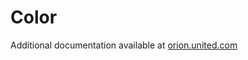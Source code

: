 
<Meta title="Style guide/Color" />

# Color

Additional documentation available at [orion.united.com](https://orion.united.com/)

<ColorPalette>
  <ColorItem
    title="Primary"
    subtitle="Primary palette - United Blue"
    colors={{
      '--orion-united-blue': '#0033a0',
    }}
  />
    <ColorItem
    title="Primary"
    subtitle="Primary palette - Rhapsody Blue"
    colors={{
      '--orion-rhapsody-blue': '#002244',
      '--orion-rhapsody-blue-80': '#334e69',
    }}
  />
    <ColorItem
    title="Primary"
    subtitle="Primary palette - Atlantic Amethyst"
    colors={{
      '--orion-atlantic-amethyst': '#6244bb',
      '--orion-atlantic-amethyst-110': '#49328c',
      '--orion-atlantic-amethyst-90': '#8972cc',
    }}
  />
    <ColorItem
    title="Primary"
    subtitle="Primary palette - Dusk"
    colors={{
      '--orion-dusk': '#b6b8dc',
      '--orion-dusk-75': '#c7c8e3',
      '--orion-dusk-50': '#d8d9eb',
      '--orion-dusk-25': '#eaeaf3',
    }}
  />
    <ColorItem
    title="Primary"
    subtitle="Primary palette - Runway Gray"
    colors={{
     '--orion-runway-gray': '#d4d4d0',
      '--orion-runway-gray-75': '#dddddd',
      '--orion-runway-gray-50': '#e7e7e5',
      '--orion-runway-gray-25': '#f1f1f0',
    }}
  />
  <ColorItem
    title="Secondary"
    subtitle="Secondary palette"
    colors={{
      '--orion-pacific-blue': '#00b2a9','--orion-premium-purple': '#572c5f',
      '--orion-sky-blue': '#69b3e7',
      '--orion-steel-blue': '#41748d',
    }}
  />
  <ColorItem 
    title="Grayscale" 
    subtitle="Grayscale palette" 
    colors={{
      "--orion-white": '#FFFFFF',
      "--orion-gray-10": '#e6e6e6',
      "--orion-gray-20": '#cccccc',
      "--orion-gray-40": '#999999',
      "--orion-gray-60": '#666666',
      "--orion-gray-80": '#333333',
      "--orion-black": '#000000',
    }} 
  />
  <ColorItem 
    title="Alerts" 
    subtitle="Alerts palette" 
    colors={{ 
      "--orion-green": '#208500',
      "-orion-yellow": '#edb72b',
      "--orion-orange": '#f46335',
      "--orion-red": '#d50032',
     }} 
  />
  <ColorItem
    title="MileagePlus"
    subtitle="Membership program palette"
    colors={{
      "--orion-mp-silver": '#c1c6c8',
      "--orion-mp-gold": '#9f7d23',
      "--orion-mp-platinum": '#7c878e',
      "--orion-mp-1k": '#d4d4d0',
      "--orion-mp-gs": '#25282a',
    }}
  />
</ColorPalette>
